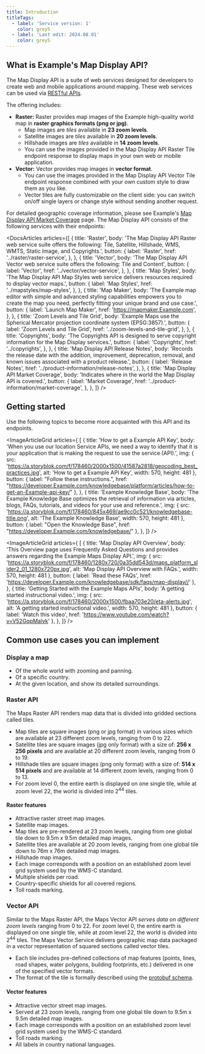 ---
title: Introduction
titleTags:
  - label: 'Service version: 1'
    color: grey5
  - label: 'Last edit: 2024.08.01'
    color: grey5
---

## What is Example's Map Display API?

The Map Display API is a suite of web services designed for developers to create web and mobile applications around mapping. These web services can be used via  [RESTful APIs](http://en.wikipedia.org/wiki/Representational_state_transfer).

The offering includes:

- **Raster:** Raster provides map images of the Example high-quality world map in **raster graphics formats (png or jpg)**.
  - Map images are _tiles_ available in **23 zoom levels**.
  - Satellite images are _tiles_ available in **20 zoom levels**.
  - Hillshade images are *tiles* available in **14 zoom levels**.
  - You can use the images provided in the Map Display API Raster Tile endpoint response to display maps in your own web or mobile application.
- **Vector:** Vector provides map images in **vector format**.
  - You can use the images provided in the Map Display API Vector Tile endpoint response combined with your own custom style to draw them as you like.
  - Vector tiles are fully customizable on the client side: you can switch on/off single layers or change style without sending another request.

For detailed geographic coverage information, please see Example's  [Map Display API Market Coverage](/map-display-api/documentation/product-information/market-coverage)  page. The Map Display API consists of the following services with their endpoints:

<DocsArticles
  articles={[
    {
      title: 'Raster',
      body: 'The Map Display API Raster web service suite offers the following: Tile, Satellite, Hillshade, WMS, WMTS, Static Image, and Copyrights.',
      button: {
        label: 'Raster',
        href: '../raster/raster-service',
      },
    },
    {
      title: 'Vector',
      body: 'The Map Display API Vector web service suite offers the following: Tile and Content',
      button: {
        label: 'Vector',
        href: '../vector/vector-service',
      },
    },
    {
      title: 'Map Styles',
      body: 'The Map Display API Map Styles web service delivers resources required to display vector maps.',
      button: {
        label: 'Map Styles',
        href: '../mapstyles/map-styles',
      },
    },
    {
      title: 'Map Maker',
      body: 'The Example map editor with simple and advanced styling capabilities empowers you to create the map you need, perfectly fitting your unique brand and use case.',
      button: {
        label: 'Launch Map Maker',
        href: 'https://mapmaker.Example.com',
      },
    },
    {
      title: 'Zoom Levels and Tile Grid',
      body: 'Example Maps use the Spherical Mercator projection coordinate system (EPSG:3857).',
      button: {
        label: 'Zoom Levels and Tile Grid',
        href: '../zoom-levels-and-tile-grid',
      },
    },
    {
      title: 'Copyrights',
      body: 'The Copyrights API is designed to serve copyright information for the Map Display services.',
      button: {
        label: 'Copyrights',
        href: '../copyrights',
      },
    },
    {
      title: 'Map Display API Release Notes',
      body: 'Records the release date with the addition, improvement, deprecation, removal, and known issues associated with a product release.',
      button: {
        label: 'Release Notes',
        href: '../product-information/release-notes',
      },
    },
    {
      title: 'Map Display API Market Coverage',
      body: 'Indicates where in the world the Map Display API is covered.',
      button: {
        label: 'Market Coverage',
        href: '../product-information/market-coverage',
      },
    },
  ]}
/>

## Getting started

Use the following topics to become more acquainted with this API and its endpoints.  

<ImageArticleGrid  articles={
[
  {
    title: 'How to get a Example API Key',
    body: 'When you use our location Service APIs, we need a way to identify that it is your application that is making the request to use the service (API).',
    img: {
      src: 'https://a.storyblok.com/f/178460/2000x1500/41587a2818/geocoding_best_practices.jpg',
      alt: 'How to get a Example API Key',
      width: 570,
      height: 481
    },
    button: {
        label: "Follow these instructions.",
        href: "https://developer.Example.com/knowledgebase/platform/articles/how-to-get-an-Example-api-key/"
    },
  },
  {
    title: 'Example Knowledge Base',
    body: 'The Example Knowledge Base optimizes the retrieval of information via articles, blogs, FAQs, tutorials, and videos for your use and reference.',
    img: {
      src: 'https://a.storyblok.com/f/178460/845x469/ae9cc0c521/knowledgebase-title.png',
      alt: 'The Example Knowledge Base',
      width: 570,
      height: 481
    },
    button: {
        label: "Open the Knowledge Base",
        href: "https://developer.Example.com/knowledgebase/"
    },
  },
]} />  

<ImageArticleGrid  articles={
[
  {
    title: 'Map Display API Overview',
    body: 'This Overview page uses Frequently Asked Questions and provides answers regarding the Example Maps Display API.',
    img: {
      src: 'https://a.storyblok.com/f/178460/1280x720/0a35dd543d/maps_platform_slider2_01_1280x720px.jpg', 
      alt: 'Map Display API Overview with FAQs.',
      width: 570,
      height: 481
    },
    button: {
      label: 'Read these FAQs',
      href: 'https://developer.Example.com/knowledgebase/sdk/faqs/map-display//'
    },
  },
  {
    title: 'Getting Started with the Example Maps APIs',
    body: 'A getting started instructional video.',
    img: {
      src: 'https://a.storyblok.com/f/178460/2000x1500/fbaa703e20/eta-alerts.jpg',
      alt: 'A getting started instructional video.',
      width: 570,
      height: 481
    },
    button: {
      label: 'Watch this video',
      href: 'https://www.youtube.com/watch?v=V52GqpMalvk'
    },
  },
]} />  

## Common use cases you can implement

### Display a map

- Of the whole world with zooming and panning.
- Of a specific country.
- At the given location, and show its detailed surroundings.

### Raster API

The Maps Raster API renders map data that is divided into gridded sections called tiles.

- Map tiles are square images (png or jpg format) in various sizes which are available at 23 different zoom levels, ranging from 0 to 22.
- Satellite tiles are square images (jpg only format) with a size of:  **256 x 256 pixels**  and are available at 20 different zoom levels, ranging from 0 to 19.
- Hillshade tiles are square images (png only format) with a size of: <b>514 x 514 pixels</b> and are available at 14 different zoom levels, ranging from 0 to 13.
- For zoom level 0, the entire earth is displayed on one single tile, while at zoom level 22, the world is divided into 2<sup>44</sup> tiles.

<h4 style={{ fontSize: '1em' }}>Raster features</h4> 

- Attractive raster street map images.
- Satellite map images.
- Map tiles are pre-rendered at 23 zoom levels, ranging from one global tile down to 9.5m x 9.5m detailed map images.
- Satellite tiles are available at 20 zoom levels, ranging from one global tile down to 76m x 76m detailed map images.
- Hillshade map images.
- Each image corresponds with a position on an established zoom level grid system used by the WMS-C standard.
- Multiple shields per road.
- Country-specific shields for all covered regions.
- Toll roads marking.

### Vector API

Similar to the Maps Raster API, the Maps Vector API _serves data on different zoom levels_ ranging from 0 to 22. For zoom level 0, the entire earth is displayed on one single tile, while at zoom level 22, the world is divided into 2<sup>44</sup> tiles. The Maps Vector Service delivers geographic map data packaged in a vector representation of squared sections called vector tiles.

- Each tile includes pre-defined collections of map features (points, lines, road shapes, water polygons, building footprints, etc.) delivered in one of the specified vector formats.
- The format of the tile is formally described using the [protobuf schema](https://github.com/protocolbuffers/protobuf).

<h4 style={{ fontSize: '1em' }}>Vector features</h4> 

- Attractive vector street map images.
- Served at 23 zoom levels, ranging from one global tile down to 9.5m x 9.5m detailed map images.
- Each image corresponds with a position on an established zoom level grid system used by the WMS-C standard.
- Toll roads marking.
- All labels in country national languages.
